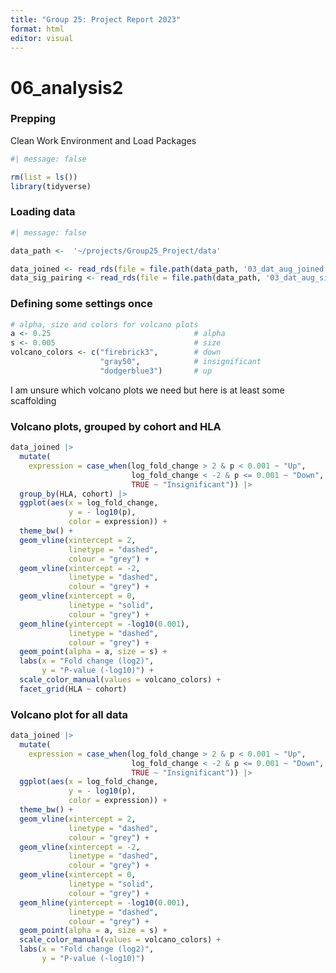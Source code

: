 ```yaml
---
title: "Group 25: Project Report 2023"
format: html
editor: visual
---
```


# 06_analysis2

### Prepping

Clean Work Environment and Load Packages

```r
#| message: false

rm(list = ls())
library(tidyverse)

```

### Loading data

```r
#| message: false

data_path <-  '~/projects/Group25_Project/data'

data_joined <- read_rds(file = file.path(data_path, '03_dat_aug_joined.RDS'))
data_sig_pairing <- read_rds(file = file.path(data_path, '03_dat_aug_sig_pairing.RDS'))

```

### Defining some settings once

```r

# alpha, size and colors for volcano plots
a <- 0.25                                # alpha
s <- 0.005                               # size
volcano_colors <- c("firebrick3",        # down
                    "gray50",            # insignificant
                    "dodgerblue3")       # up

```

I am unsure which volcano plots we need but here is at least some scaffolding

### Volcano plots, grouped by cohort and HLA

```r

data_joined |>
  mutate(
    expression = case_when(log_fold_change > 2 & p < 0.001 ~ "Up",
                           log_fold_change < -2 & p <= 0.001 ~ "Down",
                           TRUE ~ "Insignificant")) |>
  group_by(HLA, cohort) |>
  ggplot(aes(x = log_fold_change,
             y = - log10(p),
             color = expression)) +
  theme_bw() +
  geom_vline(xintercept = 2,
             linetype = "dashed",
             colour = "grey") +
  geom_vline(xintercept = -2,
             linetype = "dashed",
             colour = "grey") +
  geom_vline(xintercept = 0,
             linetype = "solid",
             colour = "grey") +
  geom_hline(yintercept = -log10(0.001),
             linetype = "dashed",
             colour = "grey") +
  geom_point(alpha = a, size = s) +
  labs(x = "Fold change (log2)",
       y = "P-value (-log10)") +
  scale_color_manual(values = volcano_colors) +
  facet_grid(HLA ~ cohort)

```

### Volcano plot for all data

```r
data_joined |>
  mutate(
    expression = case_when(log_fold_change > 2 & p < 0.001 ~ "Up",
                           log_fold_change < -2 & p <= 0.001 ~ "Down",
                           TRUE ~ "Insignificant")) |>
  ggplot(aes(x = log_fold_change,
             y = - log10(p),
             color = expression)) +
  theme_bw() +
  geom_vline(xintercept = 2,
             linetype = "dashed",
             colour = "grey") +
  geom_vline(xintercept = -2,
             linetype = "dashed",
             colour = "grey") +
  geom_vline(xintercept = 0,
             linetype = "solid",
             colour = "grey") +
  geom_hline(yintercept = -log10(0.001),
             linetype = "dashed",
             colour = "grey") +
  geom_point(alpha = a, size = s) +
  scale_color_manual(values = volcano_colors) +
  labs(x = "Fold change (log2)",
       y = "P-value (-log10)") 

```
